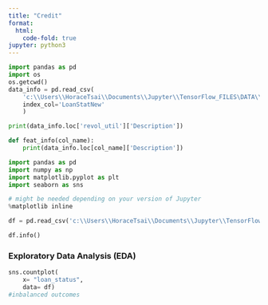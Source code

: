 ```yaml
---
title: "Credit"
format:
  html:
    code-fold: true
jupyter: python3
---
```


```python
import pandas as pd
import os
os.getcwd()
data_info = pd.read_csv(
    'c:\\Users\\HoraceTsai\\Documents\\Jupyter\\TensorFlow_FILES\DATA\\lending_club_info.csv',
    index_col='LoanStatNew'
    )
```

```python
print(data_info.loc['revol_util']['Description'])
```

```python
def feat_info(col_name):
    print(data_info.loc[col_name]['Description'])
```

```python
import pandas as pd
import numpy as np
import matplotlib.pyplot as plt
import seaborn as sns

# might be needed depending on your version of Jupyter
%matplotlib inline
```

```python
df = pd.read_csv('c:\\Users\\HoraceTsai\\Documents\\Jupyter\\TensorFlow_FILES\DATA\\lending_club_loan_two.csv')
```

```python
df.info()
```

### Exploratory Data Analysis (EDA)

```python
sns.countplot(
    x= "loan_status",
    data= df)
#inbalanced outcomes
```